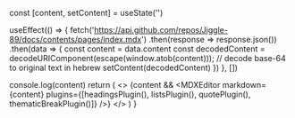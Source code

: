 



  const [content, setContent] = useState('')

  useEffect(() => {
    fetch('https://api.github.com/repos/Jiggle-89/docs/contents/pages/index.mdx')
      .then(response => response.json())
      .then(data => {
        const content = data.content
        const decodedContent = decodeURIComponent(escape(window.atob(content))); // decode base-64 to original text in hebrew
        setContent(decodedContent)
      })
  }, [])
  
  console.log(content)
  return (
    <>
      {content && <MDXEditor markdown={content} plugins={[headingsPlugin(), listsPlugin(), quotePlugin(), thematicBreakPlugin()]} />}
    </>
  )
}

<App />